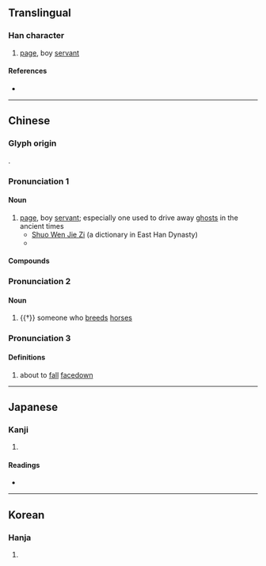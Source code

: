 {{character info/new}}
==Translingual==

===Han character===
{{Han char|rn=9|rad=人|as=07|sn=9|four=21232|canj=OMMV,XOMMV|ids=⿰亻辰}}

# [[page]], boy [[servant]]

====References====
* {{Han ref|kx=0103.140|dkj=00641|dj=0218.260|hdz=10158.050|uh=4FB2|ud=20402|bh=CDE0|bd=52704}}

----

==Chinese==
{{zh-forms}}

===Glyph origin===
{{Han etym}}
{{Han compound|人|辰|c1=s|c2=p|ls=psc}}.

===Pronunciation 1===
{{zh-pron
|m=zhèn
|c=zan3
|mc=2
|oc=2
|cat=n
}}

====Noun====
{{zh-noun}}

# [[page]], boy [[servant]]; especially one used to drive away [[ghost]]s in the ancient times
#* [http://ctext.org/shuo-wen-jie-zi/ren-bu1#n31619 Shuo Wen Jie Zi] (a dictionary in East Han Dynasty)
#* {{zh-x|侲{zhèn}：僮 子 也。从 人 辰 聲。|[The character] 侲: servant boy indeed. [The character's] radical: human, "辰" sound.|CL}}

====Compounds====
{{zh-der|侲子}}

===Pronunciation 2===
{{zh-pron
|m=zhēn,zhèn
|mc=1
|oc=1
|cat=n
}}

====Noun====
{{zh-noun}}

# {{†}} someone who [[breed]]s [[horse]]s

===Pronunciation 3===
{{zh-pron
|m=chēn
|cat=
}}

====Definitions====
{{zh-hanzi}}

# {{zh-hg}} about to [[fall]] [[facedown]] {{rfgloss|zh}} <!-- Jiyun: 欲仆 -->

----

==Japanese==

===Kanji===
{{ja-kanji|grade=|rs=人07}}

# {{defn|lang=ja|sort=人07}}

====Readings====
* {{ja-readings|on=[[しん]] (shin)|kun=[[わらべ]] (warabe), [[よいわらべ]] (yoiwarabe), [[うまかい]] (umakai), [[はしため]] (hashitame)}}

----

==Korean==

===Hanja===
{{ko-hanja|hangeul=진|rv=jin|mr=chin}}

# {{defn|lang=ko|sort=人07}}
